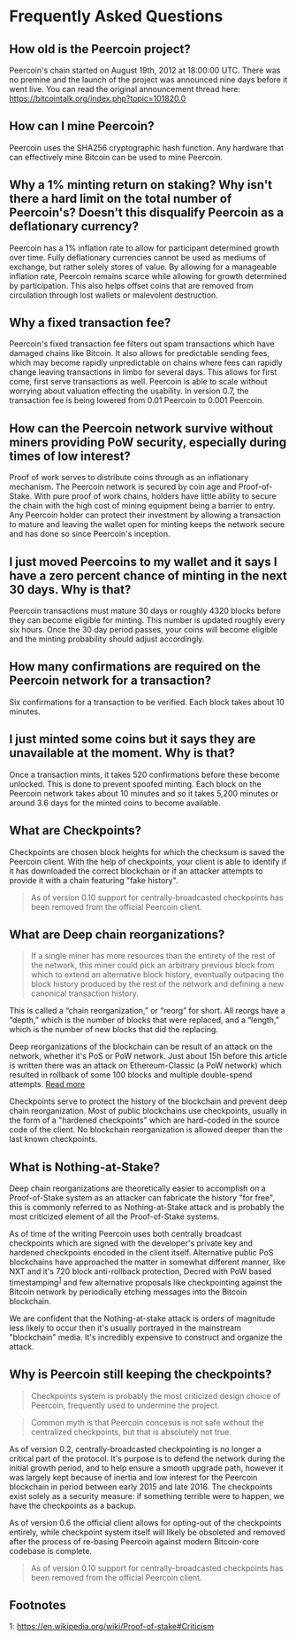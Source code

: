 <!-- KEYWORDS: faq, age, mine, fixed, fee, confirmations, frequenty, asked, questions, checkpoints, checkpoint, nothing-at-stake -->
# Frequently Asked Questions

## How old is the Peercoin project?

Peercoin's chain started on August 19th, 2012 at 18:00:00 UTC. There was no premine and the launch of the project was announced nine days before it went live.  You can read the original announcement thread here: https://bitcointalk.org/index.php?topic=101820.0

## How can I mine Peercoin?

Peercoin uses the SHA256 cryptographic hash function. Any hardware that can effectively mine Bitcoin can be used to mine Peercoin.

## Why a 1% minting return on staking?  Why isn't there a hard limit on the total number of Peercoin's? Doesn't this disqualify Peercoin as a deflationary currency?

Peercoin has a 1% inflation rate to allow for participant determined growth over time. Fully deflationary currencies cannot be used as mediums of exchange, but rather solely stores of value. By allowing for a manageable inflation rate, Peercoin remains scarce while allowing for growth determined by participation. This also helps offset coins that are removed from circulation through lost wallets or malevolent destruction.

## Why a fixed transaction fee?

Peercoin's fixed transaction fee filters out spam transactions which have damaged chains like Bitcoin. It also allows for predictable sending fees, which may become rapidly unpredictable on chains where fees can rapidly change leaving transactions in limbo for several days. This allows for first come, first serve transactions as well. Peercoin is able to scale without worrying about valuation effecting the usability.  In version 0.7, the transaction fee is being lowered from 0.01 Peercoin to 0.001 Peercoin.

## How can the Peercoin network survive without miners providing PoW security, especially during times of low interest?

Proof of work serves to distribute coins through as an inflationary mechanism. The Peercoin network is secured by coin age and Proof-of-Stake.  With pure proof of work chains, holders have little ability to secure the chain with the high cost of mining equipment being a barrier to entry. Any Peercoin holder can protect their investment by allowing a transaction to mature and leaving the wallet open for minting keeps the network secure and has done so since Peercoin's inception.

## I just moved Peercoins to my wallet and it says I have a zero percent chance of minting in the next 30 days.  Why is that?

Peercoin transactions must mature 30 days or roughly 4320 blocks before they can become eligible for minting. This number is updated roughly every six hours. Once the 30 day period passes, your coins will become eligible and the minting probability should adjust accordingly.

## How many confirmations are required on the Peercoin network for a transaction?

Six confirmations for a transaction to be verified. Each block takes about 10 minutes.

## I just minted some coins but it says they are unavailable at the moment.  Why is that?

Once a transaction mints, it takes 520 confirmations before these become unlocked. This is done to prevent spoofed minting. Each block on the Peercoin network takes about 10 minutes and so it takes 5,200 minutes or around 3.6 days for the minted coins to become available.

## What are Checkpoints?

Checkpoints are chosen block heights for which the checksum is saved the Peercoin client. With the help of checkpoints, your client is able to identify if it has downloaded the correct blockchain or if an attacker attempts to provide it with a chain featuring "fake history".

> As of version 0.10 support for centrally-broadcasted checkpoints has been removed from the official Peercoin client.

## What are Deep chain reorganizations?

> If a single miner has more resources than the entirety of the rest of the network, this miner could pick an arbitrary previous block from which to extend an alternative block history, eventually outpacing the block history produced by the rest of the network and defining a new canonical transaction history.

This is called a “chain reorganization,” or “reorg” for short. All reorgs have a “depth,” which is the number of blocks that were replaced, and a “length,” which is the number of new blocks that did the replacing.

Deep reorganizations of the blockchain can be result of an attack on the network, whether it's PoS or PoW network. Just about 15h before this article is written there was an attack on Ethereum-Classic (a PoW network) which resulted in rollback of some 100 blocks and multiple double-spend attempts. [Read more](https://blog.coinbase.com/ethereum-classic-etc-is-currently-being-51-attacked-33be13ce32de)

Checkpoints serve to protect the history of the blockchain and prevent deep chain reorganization. Most of public blockchains use checkpoints, usually in the form of a "hardened checkpoints" which are hard-coded in the source code of the client. No blockchain reorganization is allowed deeper than the last known checkpoints.

## What is Nothing-at-Stake?

Deep chain reorganizations are theoretically easier to accomplish on a Proof-of-Stake system as an attacker can fabricate the history "for free", this is commonly referred to as Nothing-at-Stake attack and is probably the most criticized element of all the Proof-of-Stake systems.

As of time of the writing Peercoin uses both centrally broadcast checkpoints which are signed with the developer's private key and hardened checkpoints encoded in the client itself.
Alternative public PoS blockchains have approached the matter in somewhat different manner, like NXT and it's 720 block anti-rollback protection, Decred with PoW based timestamping<sup>[1](#footnote-1)</sup> and few alternative proposals like checkpointing against the Bitcoin network by periodically etching messages into the Bitcoin blockchain.

We are confident that the Nothing-at-stake attack is orders of magnitude less likely to occur then it's usually portrayed in the mainstream "blockchain" media.
It's incredibly expensive to construct and organize the attack.

## Why is Peercoin still keeping the checkpoints?

> Checkpoints system is probably the most criticized design choice of Peercoin, frequently used to undermine the project.

> Common myth is that Peercoin concesus is not safe without the centralized checkpoints, but that is absolutely not true.

As of version 0.2, centrally-broadcasted checkpointing is no longer a critical part of the protocol.
It's purpose is to defend the network during the initial growth period, and to help ensure a smooth upgrade path, however it was largely kept because of inertia and low interest for the Peercoin blockchain in period between early 2015 and late 2016. The checkpoints exist solely as a security measure: if something terrible were to happen, we have the checkpoints as a backup.

As of version 0.6 the official client allows for opting-out of the checkpoints entirely, while checkpoint system itself will likely be obsoleted and removed after the process of re-basing Peercoin against modern Bitcoin-core codebase is complete.

> As of version 0.10 support for centrally-broadcasted checkpoints has been removed from the official Peercoin client.

## Footnotes

<a id="footnote-1">1</a>: https://en.wikipedia.org/wiki/Proof-of-stake#Criticism
